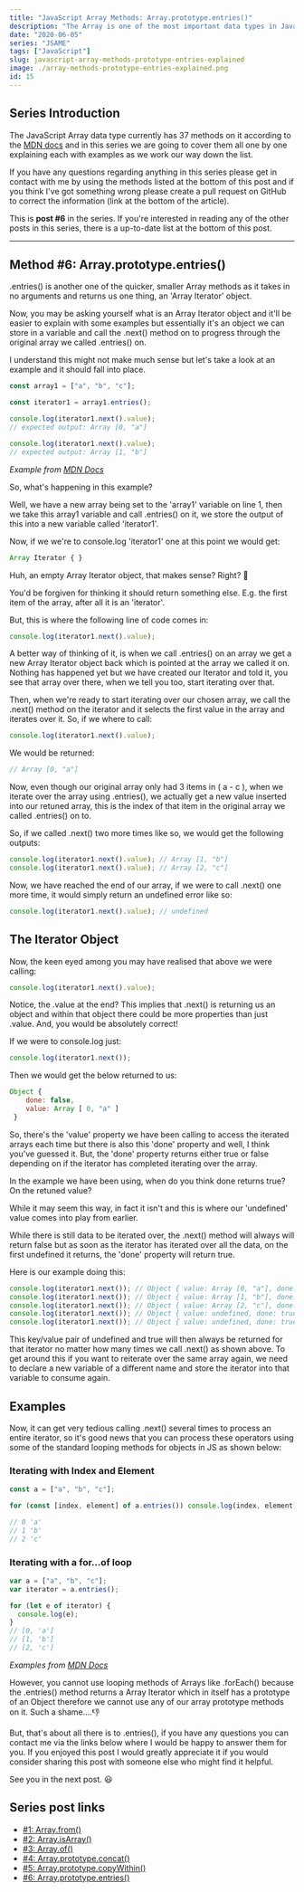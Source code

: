 ```yaml
---
title: "JavaScript Array Methods: Array.prototype.entries()"
description: "The Array is one of the most important data types in JavaScript, so in this series we are going to cover all of the Array Methods. In this post it's Array.prototype.entries()"
date: "2020-06-05"
series: "JSAME"
tags: ["JavaScript"]
slug: javascript-array-methods-prototype-entries-explained
image: ./array-methods-prototype-entries-explained.png
id: 15
---
```


## Series Introduction

The JavaScript Array data type currently has 37 methods on it according to the [MDN docs](https://developer.mozilla.org/en-US/docs/Web/JavaScript/Reference/Global_Objects/Array) and in this series we are going to cover them all one by one explaining each with examples as we work our way down the list.

If you have any questions regarding anything in this series please get in contact with me by using the methods listed at the bottom of this post and if you think I've got something wrong please create a pull request on GitHub to correct the information (link at the bottom of the article).

This is **post #6** in the series. If you're interested in reading any of the other posts in this series, there is a up-to-date list at the bottom of this post.

---

## Method #6: Array.prototype.entries()

.entries() is another one of the quicker, smaller Array methods as it takes in no arguments and returns us one thing, an 'Array Iterator' object.

Now, you may be asking yourself what is an Array Iterator object and it'll be easier to explain with some examples but essentially it's an object we can store in a variable and call the .next() method on to progress through the original array we called .entries() on.

I understand this might not make much sense but let's take a look at an example and it should fall into place.

```javascript
const array1 = ["a", "b", "c"];

const iterator1 = array1.entries();

console.log(iterator1.next().value);
// expected output: Array [0, "a"]

console.log(iterator1.next().value);
// expected output: Array [1, "b"]
```

_Example from [MDN Docs](https://developer.mozilla.org/en-US/docs/Web/JavaScript/Reference/Global_Objects/Array/entries)_

So, what's happening in this example?

Well, we have a new array being set to the 'array1' variable on line 1, then we take this array1 variable and call .entries() on it, we store the output of this into a new variable called 'iterator1'.

Now, if we we're to console.log 'iterator1' one at this point we would get:

```javascript
Array Iterator { }
```

Huh, an empty Array Iterator object, that makes sense? Right? 🤔

You'd be forgiven for thinking it should return something else. E.g. the first item of the array, after all it is an 'iterator'.

But, this is where the following line of code comes in:

```javascript
console.log(iterator1.next().value);
```

A better way of thinking of it, is when we call .entries() on an array we get a new Array Iterator object back which is pointed at the array we called it on. Nothing has happened yet but we have created our Iterator and told it, you see that array over there, when we tell you too, start iterating over that.

Then, when we're ready to start iterating over our chosen array, we call the .next() method on the iterator and it selects the first value in the array and iterates over it. So, if we where to call:

```javascript
console.log(iterator1.next().value);
```

We would be returned:

```javascript
// Array [0, "a"]
```

Now, even though our original array only had 3 items in ( a - c ), when we iterate over the array using .entries(), we actually get a new value inserted into our retuned array, this is the index of that item in the original array we called .entries() on to.

So, if we called .next() two more times like so, we would get the following outputs:

```javascript
console.log(iterator1.next().value); // Array [1, "b"]
console.log(iterator1.next().value); // Array [2, "c"]
```

Now, we have reached the end of our array, if we were to call .next() one more time, it would simply return an undefined error like so:

```javascript
console.log(iterator1.next().value); // undefined
```

## The Iterator Object

Now, the keen eyed among you may have realised that above we were calling:

```javascript
console.log(iterator1.next().value);
```

Notice, the .value at the end? This implies that .next() is returning us an object and within that object there could be more properties than just .value. And, you would be absolutely correct!

If we were to console.log just:

```javascript
console.log(iterator1.next());
```

Then we would get the below returned to us:

```javascript
Object {
    done: false,
    value: Array [ 0, "a" ]
 }
```

So, there's the 'value' property we have been calling to access the iterated arrays each time but there is also this 'done' property and well, I think you've guessed it. But, the 'done' property returns either true or false depending on if the iterator has completed iterating over the array.

In the example we have been using, when do you think done returns true? On the retuned value?

While it may seem this way, in fact it isn't and this is where our 'undefined' value comes into play from earlier.

While there is still data to be iterated over, the .next() method will always will return false but as soon as the iterator has iterated over all the data, on the first undefined it returns, the 'done' property will return true.

Here is our example doing this:

```javascript
console.log(iterator1.next()); // Object { value: Array [0, "a"], done: false }
console.log(iterator1.next()); // Object { value: Array [1, "b"], done: false }
console.log(iterator1.next()); // Object { value: Array [2, "c"], done: false }
console.log(iterator1.next()); // Object { value: undefined, done: true }
console.log(iterator1.next()); // Object { value: undefined, done: true }
```

This key/value pair of undefined and true will then always be returned for that iterator no matter how many times we call .next() as shown above. To get around this if you want to reiterate over the same array again, we need to declare a new variable of a different name and store the iterator into that variable to consume again.

## Examples

Now, it can get very tedious calling .next() several times to process an entire iterator, so it's good news that you can process these operators using some of the standard looping methods for objects in JS as shown below:

### Iterating with Index and Element

```javascript
const a = ["a", "b", "c"];

for (const [index, element] of a.entries()) console.log(index, element);

// 0 'a'
// 1 'b'
// 2 'c'
```

### Iterating with a for...of loop

```javascript
var a = ["a", "b", "c"];
var iterator = a.entries();

for (let e of iterator) {
  console.log(e);
}
// [0, 'a']
// [1, 'b']
// [2, 'c']
```

_Examples from [MDN Docs](https://developer.mozilla.org/en-US/docs/Web/JavaScript/Reference/Global_Objects/Array/entries)_

However, you cannot use looping methods of Arrays like .forEach() because the .entries() method returns a Array Iterator which in itself has a prototype of an Object therefore we cannot use any of our array prototype methods on it. Such a shame....👎

But, that's about all there is to .entries(), if you have any questions you can contact me via the links below where I would be happy to answer them for you. If you enjoyed this post I would greatly appreciate it if you would consider sharing this post with someone else who might find it helpful.

See you in the next post. 😃

## Series post links

- [#1: Array.from()](https://conermurphy.com/javascript-array-methods-from-explained)
- [#2: Array.isArray()](https://conermurphy.com/javascript-array-methods-isarray-explained)
- [#3: Array.of()](https://conermurphy.com/javascript-array-methods-of-explained)
- [#4: Array.prototype.concat()](https://conermurphy.com/javascript-array-methods-prototype-concat-explained)
- [#5: Array.prototype.copyWithin()](https://conermurphy.com/javascript-array-methods-prototype-copywithin-explained)
- [#6: Array.prototype.entries()](https://conermurphy.com/javascript-array-methods-prototype-entries-explained)
